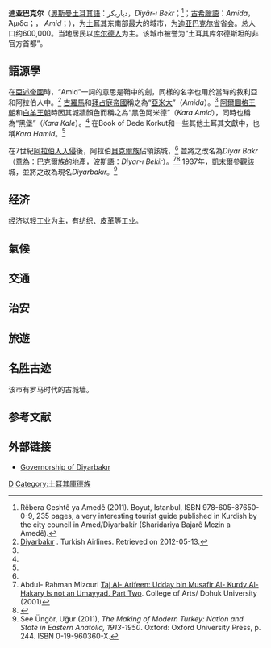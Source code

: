 {{Infobox settlement <!-- more fields are available for this Infobox--See Template:Infobox Settlement -->
| settlement_type =  大都會直轄市
| coordinates_region = TR
| subdivision_type = [[國家|國家]]
| subdivision_name = {{TUR}}
| timezone = [[歐洲東部時間|EET]]
| utc_offset = +2
| map_caption =
| timezone_DST = [[歐洲東部夏時令時間|EEST]]<ref name="globalsecurity1">[http://www.globalsecurity.org/military/world/war/images/dist-kurdish.gif Distribution of Kurdish People] {{Wayback|url=http://www.globalsecurity.org/military/world/war/images/dist-kurdish.gif |date=20180206224450 }}. As some have noted, Turkey's road to the EU lies through Diyarbakir</ref>
| utc_offset_DST = +3
| official_name = Diyarbekır
| other_name = Amed / Amid
| image_skyline = City of Diyarbakır.jpg
| image_caption =
| image_blank_emblem =
| blank_emblem_type =
| Turkey Provinces locator.gif
| subdivision_type1=[[土耳其地理分區|地區]]
| subdivision_name1 = [[東南安納托利亞|東南安納托利亞]]
| subdivision_type2=[[土耳其行政區劃|省]]
| subdivision_name2 = [[迪亚巴克尔省|迪亚巴克尔省]]
| population_total =
| population_footnotes=[https://web.archive.org/web/20090815102808/http://www.tarsus.bel.tr/tr/about/nufusBilgileri.jsp Population of cities of Turkey]
| population_urban = 843,460
| population_as_of = 2010
| population_density_km2 =
| area_total_km2 =
| elevation_m = 675|postal_code_type=[[郵編|郵編]]
| postal_code = 21x xx
| blank_info = 21|blank_name=汽車牌照
| area_code = (0090)+ 412
| website = [https://web.archive.org/web/20060512040802/http://www.diyarbakir-bld.gov.tr/ diyarbakir-bld.gov.tr]
| leader_name = Osman Baydemir
| leader_party=[[和平與民主黨|BDP]]
| leader_title= 市長
| pushpin_map=Turkey
| latd=37.91 |latm= |lats= |latNS=
| longd=40.24 |longm= |longs= |longEW=
}}

'''迪亚巴克尔'''（[[奧斯曼土耳其語|奧斯曼土耳其語]]：دیاربکر，''Diyâr-ı Bekr''；{{lang-ku|Amed}}<ref>Rêbera Geshtê ya Amedê (2011). Boyut, Istanbul, ISBN 978-605-87650-0-9, 235 pages, a very interesting tourist guide published in Kurdish by the city council in Amed/Diyarbakir (Sharidariya Bajarê Mezin a Amedê).</ref>；[[古希臘語|古希臘語]]：''Amida''， Άμιδα；{{lang-syr|ܐܡܝܕ}}， ''Amid''；{{lang-hy|Տիգրանակերտ}}），为[[土耳其|土耳其]]东南部最大的城市，为[[迪亚巴克尔省|迪亚巴克尔省]]省会。总人口约600,000。当地居民以[[库尔德人|库尔德人]]为主。该城市被誉为“土耳其库尔德斯坦的非官方首都”。

== 語源學==

在[[亞述帝國|亞述帝國]]時，“Amid”一詞的意思是鞘中的劍，同樣的名字也用於當時的敘利亞和阿拉伯人中。<ref name="airlines">[http://www.turkishairlines.com/fi-FI/skylife/2005/november/articles/diyarbakir.aspx Diyarbakır] {{Wayback|url=http://www.turkishairlines.com/fi-FI/skylife/2005/november/articles/diyarbakir.aspx |date=20111223164814 }}. Turkish Airlines. Retrieved on 2012-05-13.</ref> [[古羅馬|古羅馬]]和[[拜占庭帝國|拜占庭帝國]]稱之為“[[亞米大|亞米大]]”（''Amida''）。<ref name="airlines"/> [[阿爾圖格王朝|阿爾圖格王朝]]和[[白羊王朝|白羊王朝]]時因其城牆顏色而稱之為“黑色阿米德”（''Kara Amid''），同時也稱為“黑堡”（''Kara Kale''）。<ref name="airlines"/> 在Book of Dede Korkut和一些其他土耳其文獻中，也稱''Kara Hamid''。<ref name="airlines"/>

在7世紀[[穆斯林的征服|阿拉伯人入侵]]後，阿拉伯[[貝克爾族|貝克爾族]]佔領該城，<ref name="airlines"/> 並將之改名為''Diyar Bakr'' （意為：巴克爾族的地產，波斯語：''Diyar-ı Bekir''）。<ref>Abdul- Rahman Mizouri [https://web.archive.org/web/20090324201623/http://www.lalishduhok.org/lalish/27/L%2027%20E/L%2027%20E.3.pdf Taj Al- Arifeen: Udday bin Musafir Al- Kurdy Al- Hakary Is not an Umayyad. Part Two].  College of Arts/ Dohuk University (2001)</ref><ref>{{cite book|author=Verity Campbell|title=Turkey|url=http://books.google.com/books?id=jstw7Sxkp4gC&pg=PA621|accessdate=13 May 2012|date=1 April 2007|publisher=Lonely Planet|isbn=978-1-74104-556-7|pages=621–|archive-date=2014-01-02|archive-url=https://web.archive.org/web/20140102130749/http://books.google.com/books?id=jstw7Sxkp4gC&pg=PA621|dead-url=no}}</ref> 1937年，[[凱末爾|凱末爾]]參觀該城，並將之改為現名''Diyarbakır''。<ref>See Üngör, Uğur (2011), ''The Making of Modern Turkey: Nation and State in Eastern Anatolia, 1913-1950''. Oxford: Oxford University Press, p. 244. ISBN 0-19-960360-X.</ref>

== 经济 ==
经济以轻工业为主，有[[纺织|纺织]]、[[皮革|皮革]]等工业。

== 氣候 ==

== 交通 ==

== 治安 ==

== 旅遊 ==

== 名胜古迹 ==

该市有罗马时代的古城墙。

== 参考文献 ==
{{reflist}}

== 外部链接 ==
{{commons|Diyarbekır}}

* {{tr icon}} [https://web.archive.org/web/20081101202734/http://www.diyarbakir.gov.tr/default_B0.aspx Governorship of Diyarbakır]

{{Authority control}}
[[Category:土耳其城市|D]]
[[Category:土耳其庫德族|Category:土耳其庫德族]]